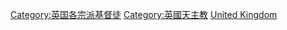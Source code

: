 {{Commonscat|Roman Catholics from the United Kingdom}}

[[Category:英国各宗派基督徒|Category:英国各宗派基督徒]]
[[Category:英國天主教|Category:英國天主教]]
[[Category:各國天主教徒|United Kingdom]]